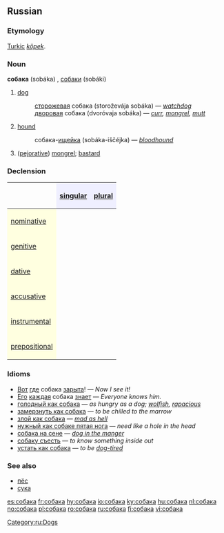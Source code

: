 ==Russian==
[[Category:ru:Dogs]]

===Etymology===
[[Turkic]] ''[[köpek]]''.

===Noun===
'''собака''' (sobáka) {{f}}, [[собаки]] (sobáki) {{p}}

# [[dog]]
#:[[сторожевой|сторожевая]] собака (storoževája sobáka) — ''[[watchdog]]''
#:[[дворовый|дворовая]] собака (dvoróvaja sobáka) — ''[[curr]], [[mongrel]], [[mutt]]''
# [[hound]]
#:собака-[[ищейка]] (sobáka-iščéjka) — ''[[bloodhound]]''
# ([[pejorative]]) [[mongrel]]; [[bastard]]

===Declension===
{| border="1" cellpadding="4" cellspacing="0"
!
! style="background-color: #EFEFFF" align="center"|[[singular]]
! style="background-color: #EFEFFF" align="center"|[[plural]]
|-
! style="background-color: #FFFFE0" align="left"|[[nominative case|nominative]]
| align="center"|{{RUchar|соба́ка}}
| align="center"|{{RUchar|соба́ки}}
|-
! style="background-color: #FFFFE0" align="left"|[[genitive case|genitive]]
| align="center"|{{RUchar|соба́ки}}
| align="center"|{{RUchar|соба́к}}
|-
! style="background-color: #FFFFE0" align="left"|[[dative case|dative]]
| align="center"|{{RUchar|соба́ке}}
| align="center"|{{RUchar|соба́кам}}
|-
! style="background-color: #FFFFE0" align="left"|[[accusative case|accusative]]
| align="center"|{{RUchar|соба́ку}}
| align="center"|{{RUchar|соба́к}}
|-
! style="background-color: #FFFFE0" align="left"|[[instrumental case|instrumental]]
| align="center"|{{RUchar|соба́кой, -ою}}
| align="center"|{{RUchar|соба́ками}}
|-
! style="background-color: #FFFFE0" align="left"|[[prepositional case|prepositional]]
| align="center"|{{RUchar|о соба́ке}}
| align="center"|{{RUchar|о соба́ках}}
|}

===Idioms===
*[[Вот]] [[где]] собака [[зарывать|зарыта]]! — ''Now I see it!''
*[[он|Его]] [[каждый|каждая]] собака [[знать|знает]] — ''Everyone knows him.''
*[[голодный как собака]] — ''as hungry as a dog; [[wolfish]], [[rapacious]]''
*[[замерзнуть как собака]] — ''to be chilled to the marrow''
*[[злой как собака]] — ''[[mad as hell]]''
*[[нужный как собаке пятая нога]] — ''need like a hole in the head''
*[[собака на сене]] — ''[[dog in the manger]]''
*[[собаку съесть]] — ''to know something inside out''
*[[устать как собака]] — ''to be [[dog-tired]]''

===See also===
*[[пёс]]
*[[сука]]

[[es:собака]]
[[fr:собака]]
[[hy:собака]]
[[io:собака]]
[[ky:собака]]
[[hu:собака]]
[[nl:собака]]
[[no:собака]]
[[pl:собака]]
[[ro:собака]]
[[ru:собака]]
[[fi:собака]]
[[vi:собака]]